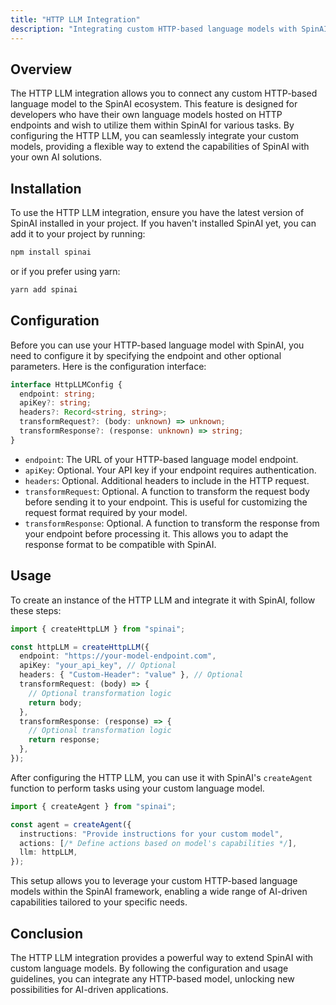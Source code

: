 ```yaml
---
title: "HTTP LLM Integration"
description: "Integrating custom HTTP-based language models with SpinAI"
---
```


## Overview

The HTTP LLM integration allows you to connect any custom HTTP-based language model to the SpinAI ecosystem. This feature is designed for developers who have their own language models hosted on HTTP endpoints and wish to utilize them within SpinAI for various tasks. By configuring the HTTP LLM, you can seamlessly integrate your custom models, providing a flexible way to extend the capabilities of SpinAI with your own AI solutions.

## Installation

To use the HTTP LLM integration, ensure you have the latest version of SpinAI installed in your project. If you haven't installed SpinAI yet, you can add it to your project by running:

```bash
npm install spinai
```

or if you prefer using yarn:

```bash
yarn add spinai
```

## Configuration

Before you can use your HTTP-based language model with SpinAI, you need to configure it by specifying the endpoint and other optional parameters. Here is the configuration interface:

```typescript
interface HttpLLMConfig {
  endpoint: string;
  apiKey?: string;
  headers?: Record<string, string>;
  transformRequest?: (body: unknown) => unknown;
  transformResponse?: (response: unknown) => string;
}
```

- `endpoint`: The URL of your HTTP-based language model endpoint.
- `apiKey`: Optional. Your API key if your endpoint requires authentication.
- `headers`: Optional. Additional headers to include in the HTTP request.
- `transformRequest`: Optional. A function to transform the request body before sending it to your endpoint. This is useful for customizing the request format required by your model.
- `transformResponse`: Optional. A function to transform the response from your endpoint before processing it. This allows you to adapt the response format to be compatible with SpinAI.

## Usage

To create an instance of the HTTP LLM and integrate it with SpinAI, follow these steps:

```typescript
import { createHttpLLM } from "spinai";

const httpLLM = createHttpLLM({
  endpoint: "https://your-model-endpoint.com",
  apiKey: "your_api_key", // Optional
  headers: { "Custom-Header": "value" }, // Optional
  transformRequest: (body) => {
    // Optional transformation logic
    return body;
  },
  transformResponse: (response) => {
    // Optional transformation logic
    return response;
  },
});
```

After configuring the HTTP LLM, you can use it with SpinAI's `createAgent` function to perform tasks using your custom language model.

```typescript
import { createAgent } from "spinai";

const agent = createAgent({
  instructions: "Provide instructions for your custom model",
  actions: [/* Define actions based on model's capabilities */],
  llm: httpLLM,
});
```

This setup allows you to leverage your custom HTTP-based language models within the SpinAI framework, enabling a wide range of AI-driven capabilities tailored to your specific needs.

## Conclusion

The HTTP LLM integration provides a powerful way to extend SpinAI with custom language models. By following the configuration and usage guidelines, you can integrate any HTTP-based model, unlocking new possibilities for AI-driven applications.